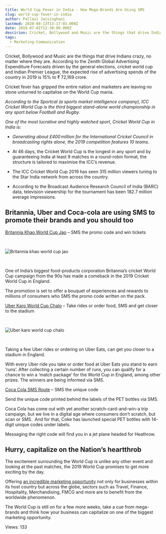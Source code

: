 ```yaml
---
title: World Cup Fever in India - How Mega-Brands Are Using SMS
slug: world-cup-fever-in-india
author: Pallavi Jaisinghani
lastmod: 2020-08-13T13:17:03.000Z
date: 2019-07-01T12:30:09.000Z
descirion: Cricket, Bollywood and Music are the things that drive Indians crazy, no matter where they are. According to the Zenith Global Advertising Expenditure Forecasts driven by the general elections, cricket world cup and Indian Premier League, the expected rise of advertising spends of the country in 2019 is 15% to ₹ 72,169 crore.
tags:
  - Marketing-Communication
---
```


Cricket, Bollywood and Music are the things that drive Indians crazy, no matter where they are. According to the Zenith Global Advertising Expenditure Forecasts driven by the general elections, cricket world cup and Indian Premier League, the expected rise of advertising spends of the country in 2019 is 15% to ₹ 72,169 crore.


Cricket fever has gripped the entire nation and marketers are leaving no stone unturned to capitalise on the World Cup mania.


*According to the Sportcal (a sports market intelligence company), ICC Cricket World Cup is the third biggest stand-alone world championship in any sport below Football and Rugby.*


*One of the most lucrative and highly watched sport, Cricket World Cup in India is:*


* *Generating about £400 million for the International Cricket Council in broadcasting rights alone, the 2019 competition features 10 teams.*


* At 46 days, the Cricket World Cup is the longest in any sport and by guaranteeing India at least 9 matches in a round-robin format, the structure is tailored to maximise the ICC’s revenue.


* The ICC Cricket World Cup 2019 has seen 315 million viewers tuning to the Star India network from across the country.
* According to the Broadcast Audience Research Council of India (BARC) data, television viewership for the tournament has been 182.7 million average impressions.


**Britannia, Uber and Coca-cola are using SMS to promote their brands and you should too**
------------------------------------------------------------------------------------------


[Britannia Khao World Cup Jao](http://www.britanniacontest.com/) – SMS the promo code and win tickets


 


![Britannia khao world cup jao](https://images-msg91.s3.ap-south-1.amazonaws.com/content/images/wordpress/2019/07/Britannia-300x157.jpg)


 


One of India’s biggest food-products corporation Britannia’s cricket World Cup campaign from the 90s has made a comeback in the 2019 Cricket World Cup in England. 


The promotion is set to offer a bouquet of experiences and rewards to millions of consumers who SMS the promo code written on the pack.


[Uber Karo World Cup Chalo](https://www.uber.com/en-IN/blog/uber-icc-worldcup2019/) – Take rides or order food, SMS and get closer to the stadium


 


![Uber karo world cup chalo](https://images-msg91.s3.ap-south-1.amazonaws.com/content/images/wordpress/2019/07/Ubers-print-ad-2-300x168.jpg)


 


Taking a few Uber rides or ordering on Uber Eats, can get you closer to a stadium in England.


With every Uber ride you take or order food at Uber Eats you stand to earn ‘runs’. After collecting a certain number of runs, you can qualify for a chance to win a ‘match package’ for the World Cup in England, among other prizes. The winners are being informed via SMS.


[Coca Cola SMS Route](https://www.coca-colaindia.com/cricket-world-cup-2019-promo) – SMS the unique code


Send the unique code printed behind the labels of the PET bottles via SMS.


Coca Cola has come out with yet another scratch-card-and-win-a trip campaign, but we live in a digital age where consumers don’t scratch, but scan or SMS.  And for that, Coke has launched special PET bottles with 14-digit unique codes under labels.


Messaging the right code will find you in a jet plane headed for Heathrow. 


**Hurry, capitalize on the Nation’s heartthrob**
------------------------------------------------


The excitement surrounding the World Cup is unlike any other event and looking at the past matches, the 2019 World Cup promises to get more exciting by the day.


Offering [an incredible marketing opportunity](https://msg91.com/blog/power-users-guide-sms-marketing-services/?utm_source=blog&utm_medium=int&utm_campaign=worldcup) not only for businesses within its host country but across the globe, sectors such as Travel, Finance, Hospitality, Merchandising, FMCG and more are to benefit from the worldwide phenomenon.


The World Cup is still on for a few more weeks, take a cue from mega-brands and think how your business can capitalize on one of the biggest marketing opportunity.


 Views: 133


